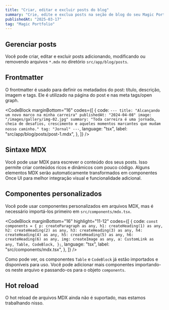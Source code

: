```yaml
---
title: "Criar, editar e excluir posts do blog"
summary: "Crie, edite e exclua posts na seção de blog do seu Magic Portfolio."
publishedAt: "2025-03-17"
tag: "Magic Portfolio"
---
```


## Gerenciar posts

Você pode criar, editar e excluir posts adicionando, modificando ou removendo arquivos `*.mdx` no diretório `src/app/blog/posts`.

## Frontmatter

O frontmatter é usado para definir os metadados do post: título, descrição, imagem e tags. Ele é utilizado na página do post e nas meta tags/open graph.

<CodeBlock
  marginBottom="16"
  codes={[
    {
      code: `---
title: "Alcançando um novo marco na minha carreira"
publishedAt: "2024-04-08"
image: "/images/gallery/img-02.jpg"
summary: "Toda carreira é uma jornada, cheia de desafios, crescimento e aqueles momentos marcantes que mudam nosso caminho."
tag: "Jornal"
---`,
      language: "tsx",
      label: "src/app/blog/posts/post-1.mdx",
    },
  ]}
/>

## Sintaxe MDX

Você pode usar MDX para escrever o conteúdo dos seus posts. Isso permite criar conteúdos ricos e dinâmicos com pouco código. Alguns elementos MDX serão automaticamente transformados em componentes Once UI para melhor integração visual e funcionalidade adicional.

## Componentes personalizados

Você pode usar componentes personalizados em arquivos MDX, mas é necessário importá-los primeiro em `src/components/mdx.tsx`.

<CodeBlock
  marginBottom="16"
  highlight="11-12"
  codes={[
    {
      code: `const components = {
    p: createParagraph as any,
    h1: createHeading(1) as any,
    h2: createHeading(2) as any,
    h3: createHeading(3) as any,
    h4: createHeading(4) as any,
    h5: createHeading(5) as any,
    h6: createHeading(6) as any,
    img: createImage as any,
    a: CustomLink as any,
    Table,
    CodeBlock,
};`,
      language: "tsx",
      label: "src/components/mdx.tsx",
    },
  ]}
/>

Como pode ver, os componentes `Table` e `CodeBlock` já estão importados e disponíveis para uso. Você pode adicionar mais componentes importando-os neste arquivo e passando-os para o objeto `components`.

## Hot reload

O hot reload de arquivos MDX ainda não é suportado, mas estamos trabalhando nisso.
